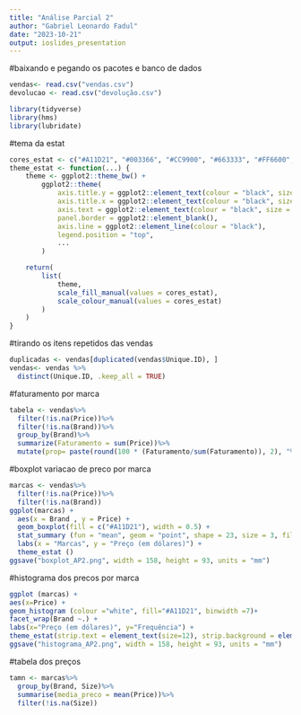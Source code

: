 ```yaml
---
title: "Análise Parcial 2"
author: "Gabriel Leonardo Fadul"
date: "2023-10-21"
output: ioslides_presentation
---
```


#baixando e pegando os pacotes e banco de dados
```r
vendas<- read.csv("vendas.csv")
devolucao <- read.csv("devolução.csv")
```

```r
library(tidyverse)
library(hms)
library(lubridate)
```

#tema da estat
```r
cores_estat <- c("#A11D21", "#003366", "#CC9900", "#663333", "#FF6600", "#CC9966", "#999966", "#006606", "#008091", "#041835", "#666666")
theme_estat <- function(...) {
    theme <- ggplot2::theme_bw() +
        ggplot2::theme(
            axis.title.y = ggplot2::element_text(colour = "black", size = 12),
            axis.title.x = ggplot2::element_text(colour = "black", size = 12),
            axis.text = ggplot2::element_text(colour = "black", size = 9.5),
            panel.border = ggplot2::element_blank(),
            axis.line = ggplot2::element_line(colour = "black"),
            legend.position = "top",
            ...
        )

    return(
        list(
            theme,
            scale_fill_manual(values = cores_estat),
            scale_colour_manual(values = cores_estat)
        )
    )
}
```

#tirando os itens repetidos das vendas
```r
duplicadas <- vendas[duplicated(vendas$Unique.ID), ]
vendas<- vendas %>%
  distinct(Unique.ID, .keep_all = TRUE)
```

#faturamento por marca
```r
tabela <- vendas%>%
  filter(!is.na(Price))%>%
  filter(!is.na(Brand))%>%
  group_by(Brand)%>%
  summarize(Faturamento = sum(Price))%>%
  mutate(prop= paste(round(100 * (Faturamento/sum(Faturamento)), 2), "%"))
```

#boxplot variacao de preco por marca
```r
marcas <- vendas%>%
  filter(!is.na(Price))%>%
  filter(!is.na(Brand))
ggplot(marcas) +
  aes(x = Brand , y = Price) +
  geom_boxplot(fill = c("#A11D21"), width = 0.5) +
  stat_summary (fun = "mean", geom = "point", shape = 23, size = 3, fill = "white") +
  labs(x = "Marcas", y = "Preço (em dólares)") +
  theme_estat ()
ggsave("boxplot_AP2.png", width = 158, height = 93, units = "mm")
```

#histograma dos precos por marca
```r
ggplot (marcas) +
aes(x=Price) +
geom_histogram (colour ="white", fill="#A11D21", binwidth =7)+
facet_wrap(Brand ~.) +
labs(x="Preço (em dólares)", y="Frequência") +
theme_estat(strip.text = element_text(size=12), strip.background = element_rect( colour ="black", fill="white"))
ggsave("histograma_AP2.png", width = 158, height = 93, units = "mm")
```

#tabela dos preços
```r
tamn <- marcas%>%
  group_by(Brand, Size)%>%
  summarise(media_preco = mean(Price))%>%
  filter(!is.na(Size))
```

